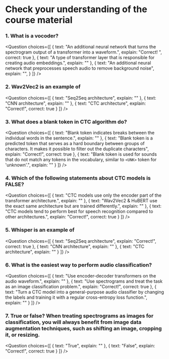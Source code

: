 <!-- DISABLE-FRONTMATTER-SECTIONS -->

# Check your understanding of the course material

### 1. What is a vocoder?

<Question
	choices={[
		{
			text: "An additional neural network that turns the spectrogram output of a transformer into a waveform.",
			explain: "Correct! ",
			correct: true
		},
		{
			text: "A type of transformer layer that is responsible for creating audio embeddings.",
			explain: ""
		},
		{
			text: "An additional neural network that preprocesses speech audio to remove background noise",
			explain: "",
		}
	]}
/>

### 2. Wav2Vec2 is an example of

<Question
	choices={[
		{
			text: "Seq2Seq architecture",
			explain: ""
		},
		{
			text: "CNN architecture",
			explain: ""
		},
		{
			text: "CTC architecture",
			explain: "Correct!",
			correct: true
		}
	]}
/>

### 3. What does a blank token in CTC algorithm do?

<Question
	choices={[
		{
			text: "Blank token indicates breaks between the individual words in the sentence.",
			explain: ""
		},
		{
			text: "Blank token is a predicted token that serves as a hard boundary between groups of characters. It makes it possible to filter out the duplicate characters",
			explain: "Correct!",
			correct: true
		},
		{
			text: "Blank token is used for sounds that do not match any tokens in the vocabulary, similar to ``<UNK>`` token for 'unknown'.",
			explain: ""
		}
	]}
/>

### 4. Which of the following statements about CTC models is FALSE? 

<Question
	choices={[
		{
			text: "CTC models use only the encoder part of the transformer architecture.",
			explain: ""
		},
		{
			text: "Wav2Vec2 & HuBERT use the exact same architecture but are trained differently.",
			explain: ""
		},
		{
			text: "CTC models tend to perform best for speech recognition compared to other architectures.",
			explain: "Correct!",
			correct: true
		}
	]}
/>

### 5. Whisper is an example of  

<Question
	choices={[
		{
			text: "Seq2Seq architecture",
			explain: "Correct!",
			correct: true
		},
		{
			text: "CNN architecture",
			explain: ""
		},
		{
			text: "CTC architecture",
			explain: ""
		}
	]}
/>

### 6. What is the easiest way to perform audio classification?

<Question
	choices={[
		{
			text: "Use encoder-decoder transformers on the audio waveform.",
			explain: ""
		},
		{
			text: "Use spectrograms and treat the task as an image classification problem.",
			explain: "Correct!",
			correct: true
		},
		{
			text: "Turn a CTC model into a general-purpose audio classifier by changing the labels and training it with a regular cross-entropy loss function.",
			explain: ""
		}
	]}
/>

### 7. True or false? When treating spectrograms as images for classification, you will always benefit from image data augmentation techniques, such as shifting an image, cropping it, or resizing. 

<Question
	choices={[
		{
			text: "True",
			explain: ""
		},
		{
			text: "False",
			explain: "Correct!",
			correct: true
		}
	]}
/>

